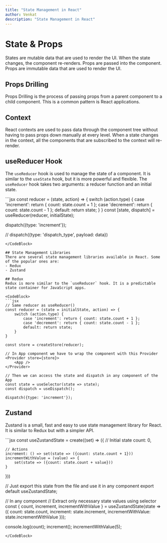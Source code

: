 ```yaml
---
title: "State Management in React"
author: Venkat
description: "State Management in React"
---
```


# State & Props
States are mutable data that are used to render the UI. When the state changes, the component re-renders.
Props are passed into the component.
Props are immutable data that are used to render the UI. 

## Props Drilling
Props Drilling is the process of passing props from a parent component to a child component. 
This is a common pattern is React applications. 

## Context
React contexts are used to pass data through the component tree without having to pass props down manually at every level.
When a state changes in the context, all the components that are subscribed to the context will re-render.

## useReducer Hook
The `useReducer` hook is used to manage the state of a component. It is similar to the `useState` hook, but it is more powerful and flexible.
The `useReducer` hook takes two arguments: a reducer function and an initial state.

<CodeBlock>
```jsx
const reducer = (state, action) => {
    switch (action.type) {
        case 'increment': return { count: state.count + 1 };
        case 'decrement': return { count: state.count - 1 };
        default: return state;
    }
}
const [state, dispatch] = useReducer(reducer, initialState);

dispatch({type: 'increment'});

// dispatch({type: 'dispatch_type', payload: data})
```
</CodeBlock>

## State Management Libraries
There are several state management libraries available in React. Some of the popular ones are:
- Redux
- Zustand

## Redux
Redux is more similar to the `useReducer` hook. It is a predictable state container for JavaScript apps.

<CodeBlock>
```jsx
// Same reducer as useReducer()
const reducer = (state = initialState, action) => {
    switch (action.type) {
        case 'increment': return { count: state.count + 1 };
        case 'decrement': return { count: state.count - 1 };
        default: return state;
    }
}

const store = createStore(reducer); 

// In App component we have to wrap the component with this Provider
<Provider store={store}>
    <App />
</Provider>

// Then we can access the state and dispatch in any component of the App
const state = useSelector(state => state);
const dispatch = useDispatch();

dispatch({type: 'increment'});
```
</CodeBlock>

## Zustand
Zustand is a small, fast and easy to use state management library for React. It is similar to Redux but with a simpler API.

<CodeBlock>
```jsx
const useZustandState = create((set) => ({
    // Initial state
    count: 0,

    // Actions
    increment: () => set(state => ({count: state.count + 1}))
    incrementWithValue = (value) => {
        set(state => ({count: state.count + value}))
    }
}))

// Just export this state from the file and use it in any component
export default useZustandState;

// In any component
// Extract only necessary state values using selector
const { count, increment, incrementWithValue } = useZustandState(state => ({
    count: state.count,
    increment: state.increment,
    incrementWithValue: state.incrementWithValue
}));

console.log(count);
increment();
incrementWithValue(5);
```
</CodeBlock>